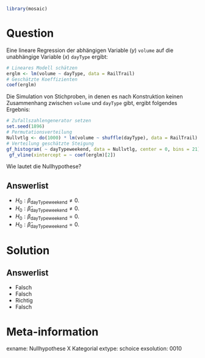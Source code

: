 ```r
library(mosaic)
```

Question
========

Eine lineare Regression der abhängigen Variable ($y$) `volume` auf die unabhängige Variable ($x$) `dayType` ergibt:

```r
# Lineares Modell schätzen
erglm <- lm(volume ~ dayType, data = RailTrail)
# Geschätzte Koeffizienten
coef(erglm)
```

Die Simulation von Stichproben, in denen es nach Konstruktion keinen Zusammenhang zwischen `volume` und `dayType` gibt, ergibt folgendes Ergebnis:

```r
# Zufallszahlengenerator setzen
set.seed(1896)
# Permutationsverteilung
Nullvtlg <- do(1000) * lm(volume ~ shuffle(dayType), data = RailTrail)
# Verteilung geschätzte Steigung
gf_histogram( ~ dayTypeweekend, data = Nullvtlg, center = 0, bins = 21) %>%
 gf_vline(xintercept = ~ coef(erglm)[2]) 
```

Wie lautet die Nullhypothese?

Answerlist
----------
* $H_0: \beta_{\text{dayTypeweekend}} \neq 0$.
* $H_0: \hat{\beta}_{\text{dayTypeweekend}} \neq 0$.
* $H_0: \beta_{\text{dayTypeweekend}} = 0$.
* $H_0: \hat{\beta}_{\text{dayTypeweekend}} = 0$.

Solution
========

Answerlist
----------
* Falsch
* Falsch
* Richtig
* Falsch

Meta-information
================
exname: Nullhypothese X Kategorial
extype: schoice
exsolution: 0010